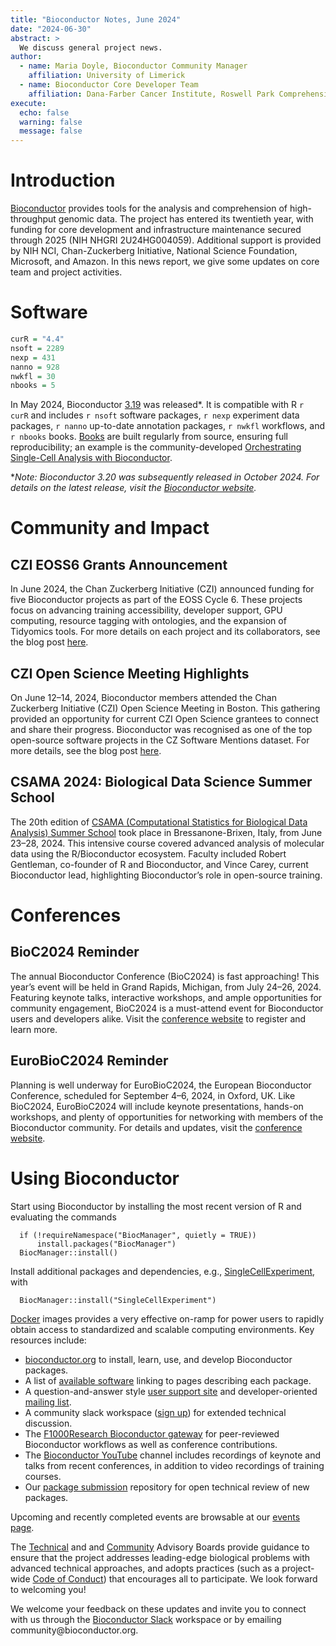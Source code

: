```yaml
---
title: "Bioconductor Notes, June 2024"
date: "2024-06-30"
abstract: >
  We discuss general project news.
author:
  - name: Maria Doyle, Bioconductor Community Manager
    affiliation: University of Limerick
  - name: Bioconductor Core Developer Team
    affiliation: Dana-Farber Cancer Institute, Roswell Park Comprehensive Cancer Center, City University of New York, Fred Hutchinson Cancer Research Center, Mass General Brigham
execute: 
  echo: false
  warning: false
  message: false
---
```



# Introduction 

[Bioconductor](https://bioconductor.org) provides
tools for the analysis and comprehension of high-throughput genomic
data.  The project has entered its twentieth year, with funding
for core development and infrastructure maintenance secured
through 2025 (NIH NHGRI 2U24HG004059).  Additional support is provided
by NIH NCI, Chan-Zuckerberg Initiative, National Science Foundation,
Microsoft, and Amazon. In this news report, we give some updates on 
core team and project activities.
 
# Software

```r
curR = "4.4"
nsoft = 2289
nexp = 431
nanno = 928
nwkfl = 30
nbooks = 5
```

In May 2024, Bioconductor [3.19](https://bioconductor.org/news/bioc_3_19_release/) was released*. It is compatible with R `r curR` and includes `r nsoft` software packages, `r nexp` experiment data packages, `r nanno` up-to-date annotation packages, `r nwkfl` workflows, and `r nbooks` books. [Books](https://bioconductor.org/books/release/) are built regularly from source, ensuring full reproducibility; an example is the community-developed [Orchestrating Single-Cell Analysis with Bioconductor](https://bioconductor.org/books/release/OSCA/).

\**Note: Bioconductor 3.20 was subsequently released in October 2024. For details on the latest release, visit the [Bioconductor website](https://bioconductor.org/news/).*


# Community and Impact

## CZI EOSS6 Grants Announcement

In June 2024, the Chan Zuckerberg Initiative (CZI) announced funding for five Bioconductor projects as part of the EOSS Cycle 6. These projects focus on advancing training accessibility, developer support, GPU computing, resource tagging with ontologies, and the expansion of Tidyomics tools. For more details on each project and its collaborators, see the blog post [here](https://blog.bioconductor.org/posts/2024-07-12-czi-eoss6-grants/).


## CZI Open Science Meeting Highlights

On June 12–14, 2024, Bioconductor members attended the Chan Zuckerberg Initiative (CZI) Open Science Meeting in Boston. This gathering provided an opportunity for current CZI Open Science grantees to connect and share their progress. Bioconductor was recognised as one of the top open-source software projects in the CZ Software Mentions dataset. For more details, see the blog post [here](https://blog.bioconductor.org/posts/2024-07-24-czi-os-meeting-highlights/).


## CSAMA 2024: Biological Data Science Summer School

The 20th edition of [CSAMA (Computational Statistics for Biological Data Analysis) Summer School](https://csama2024.bioconductor.eu/) took place in Bressanone-Brixen, Italy, from June 23–28, 2024. This intensive course covered advanced analysis of molecular data using the R/Bioconductor ecosystem. Faculty included Robert Gentleman, co-founder of R and Bioconductor, and Vince Carey, current Bioconductor lead, highlighting Bioconductor's role in open-source training. 

# Conferences

## BioC2024 Reminder

The annual Bioconductor Conference (BioC2024) is fast approaching! This year’s event will be held in Grand Rapids, Michigan, from July 24–26, 2024. Featuring keynote talks, interactive workshops, and ample opportunities for community engagement, BioC2024 is a must-attend event for Bioconductor users and developers alike. Visit the [conference website](https://www.bioc2024.bioconductor.org/) to register and learn more.

## EuroBioC2024 Reminder

Planning is well underway for EuroBioC2024, the European Bioconductor Conference, scheduled for September 4–6, 2024, in Oxford, UK. Like BioC2024, EuroBioC2024 will include keynote presentations, hands-on workshops, and plenty of opportunities for networking with members of the Bioconductor community. For details and updates, visit the [conference website](https://eurobioc2024.bioconductor.org/).


# Using Bioconductor

Start using
Bioconductor by installing the most recent version of R and evaluating
the commands
```
  if (!requireNamespace("BiocManager", quietly = TRUE))
      install.packages("BiocManager")
  BiocManager::install()
```

Install additional packages and dependencies,
e.g., [SingleCellExperiment](https://bioconductor.org/packages/SingleCellExperiment), with
```
  BiocManager::install("SingleCellExperiment")
```
[Docker](https://bioconductor.org/help/docker/)
images provides a very effective on-ramp for power users to rapidly
obtain access to standardized and scalable computing environments.
Key resources include:


- [bioconductor.org](https://bioconductor.org) to install,
  learn, use, and develop Bioconductor packages.
- A list of [available software](https://bioconductor.org/packages)
  linking to pages describing each package.
- A question-and-answer style
  [user support site](https://support.bioconductor.org) and
  developer-oriented [mailing list](https://stat.ethz.ch/mailman/listinfo/bioc-devel).
- A community slack workspace ([sign up](https://slack.bioconductor.org))
   for extended technical discussion.
- The [F1000Research Bioconductor gateway](https://f1000research.com/gateways/bioconductor)
for peer-reviewed Bioconductor workflows as well as conference contributions.
- The [Bioconductor YouTube](https://www.youtube.com/user/bioconductor)
     channel includes recordings of keynote and talks from recent 
     conferences, in addition to 
     video recordings of training courses. 
- Our [package submission](https://github.com/Bioconductor/Contributions)
  repository for open technical review of new packages.

Upcoming and recently completed events are browsable at our
[events page](https://bioconductor.org/help/events/).

The [Technical](https://bioconductor.org/about/technical-advisory-board/)
and and [Community](https://bioconductor.org/about/community-advisory-board/)
Advisory Boards provide guidance to ensure that the project addresses
leading-edge biological problems with advanced technical approaches,
and adopts practices (such as a
project-wide [Code of Conduct](https://bioconductor.org/about/code-of-conduct/))
that encourages all to participate. We look forward to
welcoming you!

We welcome your feedback on these updates and invite you to connect with us through the [Bioconductor Slack](https://slack.bioconductor.org) workspace or by emailing community@bioconductor.org.
